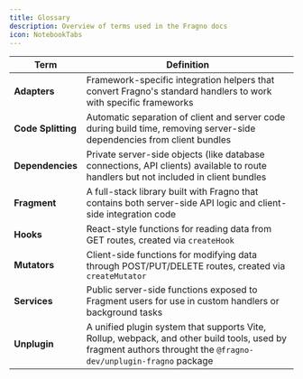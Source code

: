 ```yaml
---
title: Glossary
description: Overview of terms used in the Fragno docs
icon: NotebookTabs
---
```


| Term               | Definition                                                                                                                                                      |
| ------------------ | --------------------------------------------------------------------------------------------------------------------------------------------------------------- |
| **Adapters**       | Framework-specific integration helpers that convert Fragno's standard handlers to work with specific frameworks                                                 |
| **Code Splitting** | Automatic separation of client and server code during build time, removing server-side dependencies from client bundles                                         |
| **Dependencies**   | Private server-side objects (like database connections, API clients) available to route handlers but not included in client bundles                             |
| **Fragment**       | A full-stack library built with Fragno that contains both server-side API logic and client-side integration code                                                |
| **Hooks**          | React-style functions for reading data from GET routes, created via `createHook`                                                                                |
| **Mutators**       | Client-side functions for modifying data through POST/PUT/DELETE routes, created via `createMutator`                                                            |
| **Services**       | Public server-side functions exposed to Fragment users for use in custom handlers or background tasks                                                           |
| **Unplugin**       | A unified plugin system that supports Vite, Rollup, webpack, and other build tools, used by fragment authors throught the `@fragno-dev/unplugin-fragno` package |
